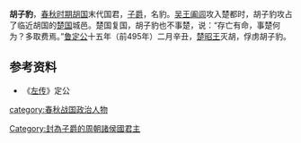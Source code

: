 {{noteTA|1=zh-hans:胡子; zh-hant:胡子;}}

'''胡子豹'''，[[春秋时期|春秋时期]][[胡国|胡国]]末代国君，[[子爵|子爵]]，名豹。[[吴王阖闾|吴王阖闾]]攻入楚都时，胡子豹攻占了临近胡国的[[楚国|楚国]]城邑。楚国复国，胡子豹也不事楚，说：“存亡有命，事楚何为？多取费焉。”[[鲁定公|鲁定公]]十五年（前495年）二月辛丑，[[楚昭王|楚昭王]]灭胡，俘虏胡子豹。

{{start box}}
{{s-before|[[胡子髡|胡子髡]]}}
{{s-title|[[胡国|胡国]]国君|—前495年}}
{{s-after|亡国}}
{{end box}}
==参考资料==
*《[[左传|左传]]》定公

[[category:春秋战国政治人物|category:春秋战国政治人物]]

[[Category:封為子爵的周朝諸侯國君主|Category:封為子爵的周朝諸侯國君主]]